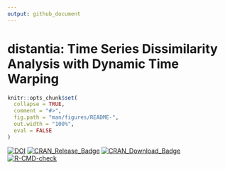 ```yaml
---
output: github_document
---
```


# distantia: Time Series Dissimilarity Analysis with Dynamic Time Warping

<!-- README.md is generated from README.Rmd. Please edit that file -->

```r
knitr::opts_chunk$set(
  collapse = TRUE,
  comment = "#>",
  fig.path = "man/figures/README-",
  out.width = "100%",
  eval = FALSE
)
```

<!-- badges: start -->

[![DOI](https://zenodo.org/badge/187805264.svg)](https://zenodo.org/badge/latestdoi/187805264)
[![CRAN\_Release\_Badge](http://www.r-pkg.org/badges/version/distantia)](https://CRAN.R-project.org/package=distantia)
[![CRAN\_Download\_Badge](http://cranlogs.r-pkg.org/badges/grand-total/distantia)](https://CRAN.R-project.org/package=distantia)
[![R-CMD-check](https://github.com/BlasBenito/distantia/actions/workflows/R-CMD-check.yaml/badge.svg)](https://github.com/BlasBenito/distantia/actions/workflows/R-CMD-check.yaml)


<!-- badges: end -->

